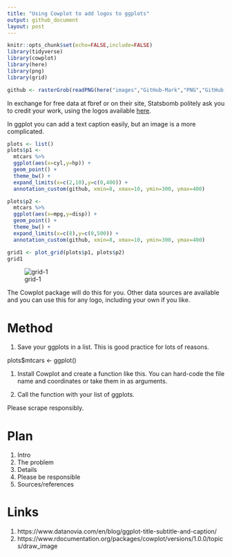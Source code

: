 ```yaml
---
title: "Using Cowplot to add logos to ggplots"
output: github_document
layout: post
---
```


```r
knitr::opts_chunk$set(echo=FALSE,include=FALSE)
library(tidyverse)
library(cowplot)
library(here)
library(png)
library(grid)

github <- rasterGrob(readPNG(here("images","GitHub-Mark","PNG","GitHub-Mark-64px.png")))
```

In exchange for free data at fbref or on their site, Statsbomb politely ask you to credit your work, using the logos available [here](https://statsbomb.com/media-pack/).

In ggplot you can add a text caption easily, but an image is a more complicated.

```r
plots <- list()
plots$p1 <-
  mtcars %>%
  ggplot(aes(x=cyl,y=hp)) +
  geom_point() +
  theme_bw() +
  expand_limits(x=c(2,10),y=c(0,400)) +
  annotation_custom(github, xmin=8, xmax=10, ymin=300, ymax=400)

plots$p2 <-
  mtcars %>%
  ggplot(aes(x=mpg,y=disp)) +
  geom_point() +
  theme_bw() +
  expand_limits(x=c(8),y=c(0,500)) +
  annotation_custom(github, xmin=8, xmax=10, ymin=300, ymax=400)

grid1 <- plot_grid(plots$p1, plots$p2)
grid1
```

![grid-1]({{site.baseurl}}/images/scrape-nicely/caption-1.png)

The Cowplot package will do this for you. Other data sources are available and you can use this for any logo, including your own if you like.

# Method

1. Save your ggplots in a list. This is good practice for lots of reasons.

plots$mtcars <- ggplot()

1. Install Cowplot and create a function like this.
You can hard-code the file name and coordinates or take them in as arguments.

1. Call the function with your list of ggplots.

Please scrape responsibly.

# Plan
1. Intro
1. The problem
1. Details
1. Please be responsible
1. Sources/references

# Links
1. https://www.datanovia.com/en/blog/ggplot-title-subtitle-and-caption/
1. https://www.rdocumentation.org/packages/cowplot/versions/1.0.0/topics/draw_image